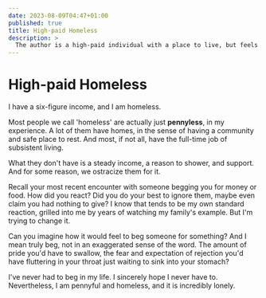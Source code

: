 ```yaml
---
date: 2023-08-09T04:47+01:00
published: true
title: High-paid Homeless
description: >
  The author is a high-paid individual with a place to live, but feels homeless. They challenge the use of the word ‘homeless’, arguing that many so-called homeless people have a community and safe place to rest, but simply lack sufficient income and support to live anywhere but the street.
---
```

# High-paid Homeless

I have a six-figure income, and I am homeless.

Most people we call 'homeless' are actually just **pennyless**, in my experience. A lot of them have homes, in the sense of having a community and safe place to rest. And most, if not all, have the full-time job of subsistent living.

What they don't have is a steady income, a reason to shower, and support. And for some reason, we ostracize them for it.

Recall your most recent encounter with someone begging you for money or food. How did you react? Did you do your best to ignore them, maybe even claim you had nothing to give? I know that tends to be my own standard reaction, grilled into me by years of watching my family's example. But I'm trying to change it.

Can you imagine how it would feel to beg someone for something? And I mean truly beg, not in an exaggerated sense of the word. The amount of pride you'd have to swallow, the fear and expectation of rejection you'd have fluttering in your throat just waiting to sink into your stomach?

I've never had to beg in my life. I sincerely hope I never have to. Nevertheless, I am pennyful and homeless, and it is incredibly lonely.
